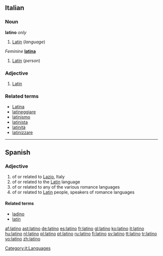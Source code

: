 {{also|Latino}}
==Italian==

===Noun===
'''latino''' {{m|s}} ''only''

# [[Latin]] (''language'')

{{it-noun|latin|m|o|i}} ''Feminine'' '''[[latina]]'''

# [[Latin]] (''person'')

===Adjective===
{{it-adj|latin}}

# [[Latin]]

===Related terms===
* [[Latina]]
* [[latineggiare]]
* [[latinismo]]
* [[latinista]]
* [[latinità]]
* [[latinizzare]]

[[Category:it:Languages]]

----

==Spanish==

===Adjective===
{{es-adj|feminine=latina}}

# of or related to [[Lazio]], Italy
# of or related to the [[Latin]] language
# of or related to any of the various romance languages
# of or related to [[Latin]] people, speakers of romance languages

====Related terms====
* [[ladino]]
* [[latín]]

[[af:latino]]
[[ast:latino]]
[[de:latino]]
[[es:latino]]
[[fr:latino]]
[[gl:latino]]
[[ko:latino]]
[[it:latino]]
[[hu:latino]]
[[nl:latino]]
[[pl:latino]]
[[pt:latino]]
[[ru:latino]]
[[fi:latino]]
[[sv:latino]]
[[tt:latino]]
[[tr:latino]]
[[vo:latino]]
[[zh:latino]]